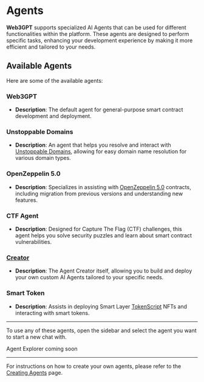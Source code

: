 
# Agents

**Web3GPT** supports specialized AI Agents that can be used for different functionalities within the platform. These agents are designed to perform specific tasks, enhancing your development experience by making it more efficient and tailored to your needs.

## Available Agents

Here are some of the available agents:

### Web3GPT

- **Description**: The default agent for general-purpose smart contract development and deployment.

### Unstoppable Domains

- **Description**: An agent that helps you resolve and interact with [Unstoppable Domains](https://unstoppabledomains.com/), allowing for easy domain name resolution for various domain types.

### OpenZeppelin 5.0

- **Description**: Specializes in assisting with [OpenZeppelin 5.0](https://www.openzeppelin.com/) contracts, including migration from previous versions and understanding new features.

### CTF Agent

- **Description**: Designed for Capture The Flag (CTF) challenges, this agent helps you solve security puzzles and learn about smart contract vulnerabilities.

### [Creator](https://w3gpt.ai/?a=asst_q1i7mHlBuAbDSrpDQk9f3Egm)

- **Description**: The Agent Creator itself, allowing you to build and deploy your own custom AI Agents tailored to your specific needs.

### Smart Token

- **Description**: Assists in deploying Smart Layer [TokenScript](https://www.tokenscript.org/) NFTs and interacting with smart tokens.

---

To use any of these agents, open the sidebar and select the agent you want to start a new chat with.

<Callout emoji="✨">Agent Explorer coming soon</Callout>

---

For instructions on how to create your own agents, please refer to the [Creating Agents](./creating-agents) page.
